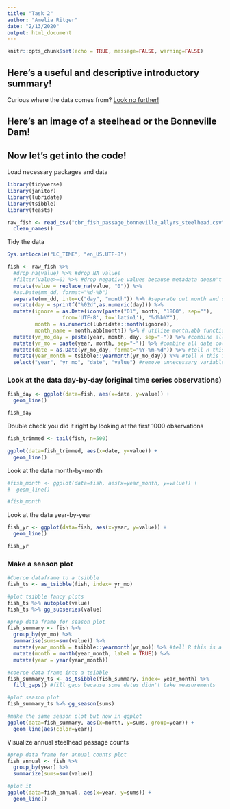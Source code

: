 ```yaml
---
title: "Task 2"
author: "Amelia Ritger"
date: "2/13/2020"
output: html_document
---
```


```r
knitr::opts_chunk$set(echo = TRUE, message=FALSE, warning=FALSE)
```

## Here's a useful and descriptive introductory summary! 
Curious where the data comes from? [Look no further!](http://www.cbr.washington.edu/dart/query/adult_graph_text)

## Here's an image of a steelhead or the Bonneville Dam!

## Now let's get into the code! 

Load necessary packages and data
```r
library(tidyverse)
library(janitor)
library(lubridate)
library(tsibble)
library(feasts)

raw_fish <- read_csv("cbr_fish_passage_bonneville_allyrs_steelhead.csv") %>% 
  clean_names()
```

Tidy the data
```r
Sys.setlocale("LC_TIME", "en_US.UTF-8")

fish <- raw_fish %>%
  #drop_na(value) %>% #drop NA values
  #filter(value>=0) %>% #drop negative values because metadata doesn't explain what they mean
  mutate(value = replace_na(value, "0")) %>% 
  #as.Date(mm_dd, format="%d-%b")
  separate(mm_dd, into=c("day", "month")) %>% #separate out month and day
  mutate(day = sprintf("%02d",as.numeric(day))) %>% 
  mutate(ignore = as.Date(iconv(paste("01", month, "1800", sep=""), 
                  from='UTF-8', to='latin1'), "%d%b%Y"),
         month = as.numeric(lubridate::month(ignore)),
         month_name = month.abb[month]) %>% # utilize month.abb function, built into base R
  mutate(yr_mo_day = paste(year, month, day, sep="-")) %>% #combine all date columns and separate by -
  mutate(yr_mo = paste(year, month, sep="-")) %>% #combine all date columns and separate by -
  mutate(date = as.Date(yr_mo_day, format="%Y-%m-%d")) %>% #tell R this is a date
  mutate(year_month = tsibble::yearmonth(yr_mo_day)) %>% #tell R this is a date
  select("year", "yr_mo", "date", "value") #remove unnecessary variables
```

### Look at the data day-by-day (original time series observations)
```r
fish_day <- ggplot(data=fish, aes(x=date, y=value)) +
  geom_line()

fish_day
```

Double check you did it right by looking at the first 1000 observations
```r
fish_trimmed <- tail(fish, n=500)

ggplot(data=fish_trimmed, aes(x=date, y=value)) +
  geom_line()
```

Look at the data month-by-month
```r
#fish_month <- ggplot(data=fish, aes(x=year_month, y=value)) +
#  geom_line()

#fish_month
```

Look at the data year-by-year
```r
fish_yr <- ggplot(data=fish, aes(x=year, y=value)) +
  geom_line()

fish_yr
```

### Make a season plot
```r
#Coerce dataframe to a tsibble
fish_ts <- as_tsibble(fish, index= yr_mo)

#plot tsibble fancy plots
fish_ts %>% autoplot(value)
fish_ts %>% gg_subseries(value)

#prep data frame for season plot
fish_summary <- fish %>% 
  group_by(yr_mo) %>%
  summarise(sums=sum(value)) %>% 
  mutate(year_month = tsibble::yearmonth(yr_mo)) %>% #tell R this is a date
  mutate(month = month(year_month, label = TRUE)) %>% 
  mutate(year = year(year_month))

#coerce data frame into a tsibble
fish_summary_ts <- as_tsibble(fish_summary, index= year_month) %>% 
  fill_gaps() #fill gaps because some dates didn't take measurements

#plot season plot
fish_summary_ts %>% gg_season(sums)

#make the same season plot but now in ggplot
ggplot(data=fish_summary, aes(x=month, y=sums, group=year)) +
  geom_line(aes(color=year))
```

Visualize annual steelhead passage counts
```r
#prep data frame for annual counts plot
fish_annual <- fish %>% 
  group_by(year) %>% 
  summarize(sums=sum(value))

#plot it
ggplot(data=fish_annual, aes(x=year, y=sums)) +
  geom_line()
```


